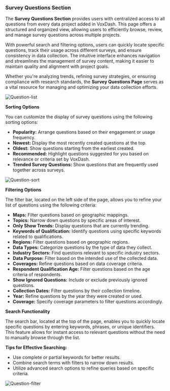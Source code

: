 ### **Survey Questions Section**

The **Survey Questions Section** provides users with centralized access to all questions from every data project added in VoxDash. This page offers a structured and organized view, allowing users to efficiently browse, review, and manage survey questions across multiple projects.

With powerful search and filtering options, users can quickly locate specific questions, track their usage across different surveys, and ensure consistency in data collection. The intuitive interface enhances navigation and streamlines the management of survey content, making it easier to maintain quality and alignment with project goals.

Whether you're analyzing trends, refining survey strategies, or ensuring compliance with research standards, the **Survey Questions Page** serves as a vital resource for managing and optimizing your data collection efforts.

<Frame>
  <img src="/images/questions-list.png" alt="Question-list" style={{ borderRadius: '0.5rem' }} />
</Frame>

**Sorting Options**

You can customize the display of survey questions using the following sorting options:

* **Popularity:** Arrange questions based on their engagement or usage frequency.  
* **Newest:** Display the most recently created questions at the top.  
* **Oldest:** Show questions starting from the earliest created.  
* **Recommended:** Highlight questions suggested for you based on relevance or criteria set by VoxDash.  
* **Trended Survey Questions:** Show questions that are frequently used together across surveys.

<Frame>
  <img src="/images/question-sort.png" alt="Question-sort" style={{ borderRadius: '0.5rem' }} />
</Frame>

**Filtering Options**

The filter bar, located on the left side of the page, allows you to refine your list of questions using the following criteria:

* **Maps:** Filter questions based on geographic mappings.  
* **Topics:** Narrow down questions by specific areas of interest.  
* **Only Show Trends:** Display questions that are currently trending.  
* **Keywords of Qualification:** Identify questions using specific keywords related to qualifications.  
* **Regions:** Filter questions based on geographic regions.  
* **Data Types:** Categorize questions by the type of data they collect.  
* **Industry Sectors:** Find questions relevant to specific industry sectors.  
* **Data Purpose:** Filter based on the intended use of the collected data.  
* **Coverages:** Refine questions based on data coverage criteria.  
* **Respondent Qualification Age:** Filter questions based on the age criteria of respondents.  
* **Show Ignored Questions:** Include or exclude previously ignored questions.  
* **Collection Dates:** Filter questions by their collection timeline.  
* **Year:** Refine questions by the year they were created or used.  
* **Coverage:** Specify coverage parameters to filter questions accordingly.

**Search Functionality**

The search bar, located at the top of the page, enables you to quickly locate specific questions by entering keywords, phrases, or unique identifiers. This feature allows for instant access to relevant questions without the need to manually browse through the list.

**Tips for Effective Searching:**

* Use complete or partial keywords for better results.  
* Combine search terms with filters to narrow down results.  
* Utilize advanced search options to refine queries based on specific criteria.

<Frame>
  <img src="/images/images/questions-filter.png" alt="Question-filter" style={{ borderRadius: '0.5rem' }} />
</Frame>
